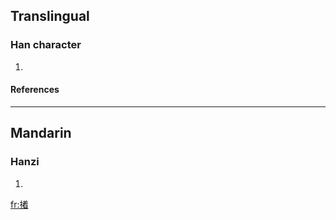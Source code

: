==Translingual==
===Han character===
{{Han char|rn=64|rad=手|as=12|sn=15|four=|canj=手廿手山 (QTQU)}}
# {{defn|Han|sort=手12}}
====References====
{{Han ref|kx=0456.220|dkj=12752|hdz=31962.050|uh=64AF|ud=25775}}

----
==Mandarin==
===Hanzi===
{{cmn-hanzi|pin=[[suàn]] ([[suan4]]), [[xuǎn]] ([[xuan3]]), [[zhuó]] ([[zhuo2]])|wg=suan<sup>4</sup>, hsüan<sup>3</sup>, cho<sup>2</sup>}}
# {{defn|Mandarin}}

[[fr:撯]]